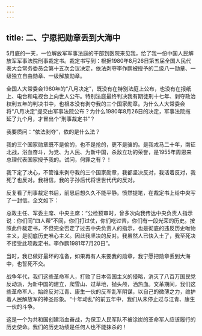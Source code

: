```yaml
---
---
---
```

title: 二、宁愿把勋章丢到大海中
---




5月底的一天，一位解放军军事法庭的干部到医院来见我，给了我一份中国人民解放军军事法院刑事裁定书。裁定书写到：根据1980年8月26日第五届全国人民代表大会常务委员会第十五次会议决定，依法剥夺李作鹏被授予的二级八一勋章、一级独立自由勋章、一级解放勋章。

全国人大常委会1980年的“八月决定”，既没有在特别法庭上公布，也没有在报纸上、电台和电视台上向世人公布。特别法庭最终判决我有期徒刑十七年、剥夺政治权利五年的判决书中，也根本没有剥夺我的三个国家勋章。为什么人大常委会将“八月决定”提交由军事法院公布？为什么1980年8月26日的决定，军事法院拖延了九个月，才冒出个“刑事裁定书”？

我要质问：“依法剥夺”，依的是什么法？

我的三个国家勋章既不是偷的，也不是抢的，更不是骗的。是我戎马二十年，南征北战，浴血奋斗，为党、为人民、为新中国，杀敌立功的荣誉，是1955年周恩来总理代表国家授予我的。试问，何罪之有？！

我下定了决心，不管谁来剥夺我的三个国家勋章，我都坚决反对，我活着反对，我死了也反对。我相信，我的子孙后代将世世代代的反对。

反复看了刑事裁定书后，前思后想久久不能平静。愤然提笔，在裁定书上给中央写了一封信。全文如下：

总政主任、军委主席、中央主席：“公检预审时，曾多次向我传达中央负责人指示说：你们同“四人帮”不同，你们打过仗，你们吃过苦，你们有一段光荣的历史。按照此件裁定书，不但完全否定了过去中央负责人的指示，也是彻底的违反历史唯物主义，是彻底历史唯心主义。因此我坚决的反对。我虽然人已快入土了，我至死决不接受此项裁定书。李作鹏1981年7月20日”。

当时，我已做好最坏的准备，如果再有人来要我的勋章，我宁愿把勋章丢到大海中，也誓死不交。

战争年代，我们这些革命军人，打败了日本帝国主义的侵略，消灭了八百万国民党反动派，为新中国的建立，爬雪山、过草地，抛头颅，洒热血。文革期间，我们这些革命军人，始终反对江青、康生一伙的反军乱军阴谋，以自己的微薄之力，维护着人民解放军的神圣形象。“十年动乱”的前五年中，我们从未停止过与江青、康生一伙的斗争。

这是一个为共和国创建浴血奋战，为保卫人民军队不被涂炭的革命军人应该履行的历史使命。我们的历史功绩是任何人也不能抹杀的！